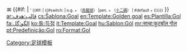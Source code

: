 [[File:Soccerball shade gold.svg|13px|黃金入球|link=]] <!--
-->{{#if: {{{1|<noinclude>-</noinclude>}}} | <span style="font-size:10px; vertical-align:middle">{{{1}}}' {{#if: {{{2|}}}| {{#switch: {{{2|}}} | o.g. = （[[烏龍球]]） |pen. = （[[十二碼]]） | #default = ({{{2}}})}}}}</span>
}}<noinclude>
{{doc}}
[[Category:足球模板]]
[[ar:قالب:هدف]]
[[cs:Šablona:Goal]]
[[en:Template:Golden goal]]
[[es:Plantilla:Gol]]
[[fa:الگو:گل]]
[[ko:틀:득점]]
[[it:Template:Goal]]
[[hu:Sablon:Gól]]
[[mr:साचा:फुटबॉल गोल]]
[[pt:Predefinição:Gol]]
[[ro:Format:Gol]]
</noinclude>